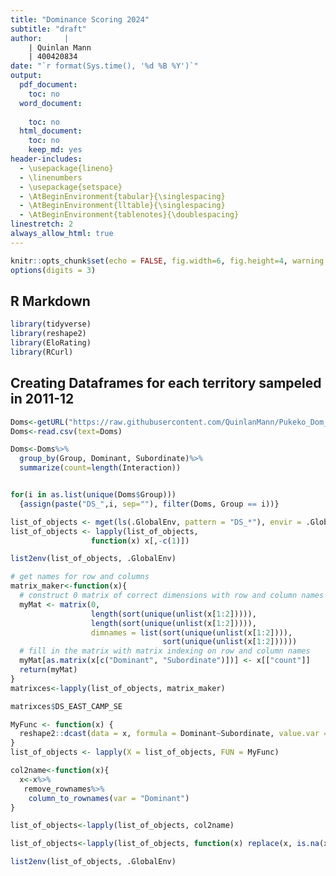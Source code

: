 ---
title: "Dominance Scoring 2024"
subtitle: "draft" 
author:     | 
    | Quinlan Mann
    | 400420834
date: "`r format(Sys.time(), '%d %B %Y')`"
output:
  pdf_document:
    toc: no
  word_document:
    
    toc: no
  html_document:
    toc: no
    keep_md: yes
header-includes:
  - \usepackage{lineno}
  - \linenumbers
  - \usepackage{setspace}
  - \AtBeginEnvironment{tabular}{\singlespacing}
  - \AtBeginEnvironment{lltable}{\singlespacing}
  - \AtBeginEnvironment{tablenotes}{\doublespacing}
linestretch: 2
always_allow_html: true
---

```{r, setup, include=F}
knitr::opts_chunk$set(echo = FALSE, fig.width=6, fig.height=4, warning = F, message = F)
options(digits = 3)
```

## R Markdown

```{r libraries, include=F}
library(tidyverse)
library(reshape2)
library(EloRating)
library(RCurl)
```

## Creating Dataframes for each territory sampeled in 2011-12


```{r Datafrmes, echo=FALSE}
Doms<-getURL("https://raw.githubusercontent.com/QuinlanMann/Pukeko_Dom_Observations/main/Dom_Obs_Master.csv")
Doms<-read.csv(text=Doms)

Doms<-Doms%>%
  group_by(Group, Dominant, Subordinate)%>%
  summarize(count=length(Interaction))


for(i in as.list(unique(Doms$Group))) 
  {assign(paste("DS_",i, sep=""), filter(Doms, Group == i))}

list_of_objects <- mget(ls(.GlobalEnv, pattern = "DS_*"), envir = .GlobalEnv)
list_of_objects <- lapply(list_of_objects, 
                  function(x) x[,-c(1)])

list2env(list_of_objects, .GlobalEnv)
```
```{r}
# get names for row and columns
matrix_maker<-function(x){
  # construct 0 matrix of correct dimensions with row and column names
  myMat <- matrix(0, 
                  length(sort(unique(unlist(x[1:2])))), 
                  length(sort(unique(unlist(x[1:2])))), 
                  dimnames = list(sort(unique(unlist(x[1:2]))), 
                                  sort(unique(unlist(x[1:2])))))
  # fill in the matrix with matrix indexing on row and column names
  myMat[as.matrix(x[c("Dominant", "Subordinate")])] <- x[["count"]]
  return(myMat)
}
matrixces<-lapply(list_of_objects, matrix_maker)

matrixces$DS_EAST_CAMP_SE

```

```{r Matrix creation}
MyFunc <- function(x) {
  reshape2::dcast(data = x, formula = Dominant~Subordinate, value.var = "count")
}
list_of_objects <- lapply(X = list_of_objects, FUN = MyFunc)

col2name<-function(x){
  x<-x%>%
   remove_rownames%>%
    column_to_rownames(var = "Dominant")
}

list_of_objects<-lapply(list_of_objects, col2name)

list_of_objects<-lapply(list_of_objects, function(x) replace(x, is.na(x), 0))

list2env(list_of_objects, .GlobalEnv)
```

